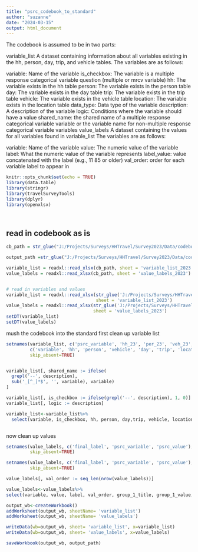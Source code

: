 ```yaml
---
title: "psrc_codebook_to_standard"
author: "suzanne"
date: "2024-03-15"
output: html_document
---
```



The codebook is assumed to be in two parts:

variable_list
A dataset containing information about all variables existing in the hh, person, day, trip, and vehicle tables. The variables are as follows:

variable: Name of the variable
is_checkbox: The variable is a multiple response categorical variable question (multiple or mrcv variable)
hh: The variable exists in the hh table
person: The variable exists in the person table
day: The variable exists in the day table
trip: The variable exists in the trip table
vehicle: The variable exists in the vehicle table
location: The variable exists in the location table
data_type: Data type of the variable
description: A description of the variable
logic: Conditions where the variable should have a value
shared_name: the shared name of a multiple response categorical variable variable or the variable name for non-multiple response categorical variable variables
value_labels
A dataset containing the values for all variables found in variable_list The variables are as follows:

variable: Name of the variable
value: The numeric value of the variable
label: What the numeric value of the variable represents
label_value: value concatenated with the label (e.g., 11 85 or older)
val_order: order for each variable label to appear in

```r
knitr::opts_chunk$set(echo = TRUE)
library(data.table)
library(stringr)
library(travelSurveyTools)
library(dplyr)
library(openxlsx)




```

## read in codebook as is
```r
cb_path = str_glue("J:/Projects/Surveys/HHTravel/Survey2023/Data/codebook/PSRC_Combined_Codebook_2023_groupings.xlsx")

output_path =str_glue("J:/Projects/Surveys/HHTravel/Survey2023/Data/codebook/PSRC_Combined_Codebook_2023_packagable.xlsx")

variable_list = readxl::read_xlsx(cb_path, sheet = 'variable_list_2023')
value_labels = readxl::read_xlsx(cb_path, sheet = 'value_labels_2023')


# read in variables and values
variable_list = readxl::read_xlsx(str_glue('J:/Projects/Surveys/HHTravel/Survey2023/Data/codebook/PSRC_Combined_Codebook_2023_groupings.xlsx'),
                                  sheet = 'variable_list_2023')
value_labels = readxl::read_xlsx(str_glue('J:/Projects/Surveys/HHTravel/Survey2023/Data/codebook/PSRC_Combined_Codebook_2023_groupings.xlsx'),
                                 sheet = 'value_labels_2023')
setDT(variable_list)
setDT(value_labels)
```

mush the codebook into the standard
first clean up variable list
```r
setnames(variable_list, c('psrc_variable', 'hh_23', 'per_23', 'veh_23', 'day_23', 'trip_23', 'location_final', 'description_2023', 'data_type_2023'),
         c('variable', 'hh', 'person', 'vehicle', 'day', 'trip', 'location', 'description', 'data_type'),
         skip_absent=TRUE)


variable_list[, shared_name := ifelse(
  grepl('--', description),
  sub('_[^_]*$', '', variable), variable)
]

variable_list[, is_checkbox := ifelse(grepl('--', description), 1, 0)]
variable_list[, logic := description]

variable_list<-variable_list%>%
  select(variable, is_checkbox, hh, person, day,trip, vehicle, location,data_type, description, logic, shared_name)



```

now clean up values
```r
setnames(value_labels, c('final_label', 'psrc_variable', 'psrc_value'), c('label', 'variable', 'value'),
         skip_absent=TRUE)

setnames(value_labels, c('final_label', 'psrc_variable', 'psrc_value'), c('label', 'variable', 'value'),
         skip_absent=TRUE)

value_labels[, val_order := seq_len(nrow(value_labels))]

value_labels<-value_labels%>%
select(variable, value, label, val_order, group_1_title, group_1_value, group_2_title, group_2_value, group_3_title, group_3_value)
```

```r
output_wb<-createWorkbook()
addWorksheet(output_wb, sheetName= 'variable_list')
addWorksheet(output_wb, sheetName= 'value_labels')

writeData(wb=output_wb, sheet= 'variable_list', x=variable_list)
writeData(wb=output_wb, sheet= 'value_labels', x=value_labels)

saveWorkbook(output_wb, output_path)
```

